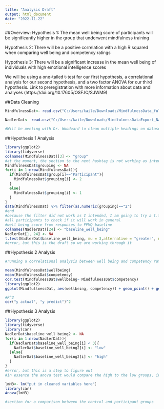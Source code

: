 ```yaml
---
title: "Analysis Draft"
output: html_document
date: "2022-11-22"
---
```


##Overview:
Hypothesis 1: The mean well being score of participants will be significantly higher in the group that underwent mindfulness training

Hypothesis 2: There will be a positive correlation with a high R squared when comparing well being and competency ratings

Hypothesis 3: There will be a significant increase in the mean well being of individuals with high emotional intelligence scores

We will be using a one-tailed t-test for our first hypothesis, a correlational analysis for our second hypothesis, and a two factor ANOVA for our third hypothesis. Link to preregistration with more information about data and analyses (https://doi.org/10.17605/OSF.IO/SJWM9)


##Data Cleaning
```r
MindfulnessDat<- read.csv("C:/Users/kaile/Downloads/MindfulnessData_fullunmatched_raw_items_NadlerCarswellMinda.csv", header=FALSE)

NadlerDat<- read.csv("C:/Users/kaile/Downloads/MindfulnessDataExport_NadlerCarswellMinda2020.csv", header=FALSE, dec=",")

#Will be meeting with Dr. Woodward to clean multiple headings on datasets and address the weird column situation on MindfulnessDat.
```


##Hypothesis 1 Analysis
```r
library(ggplot2)
library(tidyverse)
colnames(MindfulnessDat)[3] <- "group"
#at the moment, the section to the next hashtag is not working as intended
MindfulnessDat$grouping <- NA
for(i in 1:nrow(MindfulnessDat)){
  if(MindfulnessDat$group[i]=="Participant"){
    MindfulnessDat$grouping[i] <- 2
  }
  else{
    MindfulnessDat$grouping[i] <- 1
  }
}
data(MindfulnessDat) %>% filter(as.numeric(grouping)=="2")
#end
#because the filter did not work as I intended, I am going to try a t.test with 
#all participants to check if it will work in general
#well being score from responses to FFMQ baseline
colnames(NadlerDat)[24] <- "baseline_well_being"
NadlerDat[1, 24] <- NA
t.test(NadlerDat$baseline_well_being, mu = 3,alternative = "greater", na.rm = TRUE)
#error, but this is the draft so we are working through it
```

##Hypothesis 2 Analysis
```r
#running a correlational analysis between well being and competency ratings. First we need to clean up the data from above, but there is an issue with multiple headers and anchoring information on the MindfullnessDat data set that needs to be addressed with Dr. Woodward.

mean(MindfulnessDat$wellbeing)
mean(MindfulnessDat$competency)
cor.test(MindfulnessDat$wellbeing~ MindfulnessDat$competency)
library(ggplot2)
ggplot(MindfullnessDat, aes(wellbeing, competency)) + geom_point() + geom_smooth(method = "lm")

#R^2
cor("y actual", "y predict")^2

```

##Hypothesis 3 Analysis
```r
library(ggplot2)
library(tidyverse)
library(car)
NadlerDat$baseline_well_being2 <- NA
for(i in 1:nrow(NadlerDat)){
  if(NadlerDat$baseline_well_being[i] < 3){
    NadlerDat$baseline_well_being2[i] <- "low"
  }else{
    NadlerDat$baseline_well_being2[i] <- "high"
  }
}
#error, but this is a step to figure out
#in essence the anova test would compare the high to the low groups, in the after

lmH3<- lm("put in cleaned variables here")
library(car)
Anova(lmH3)

#section for a comparison between the control and participant groups
```
